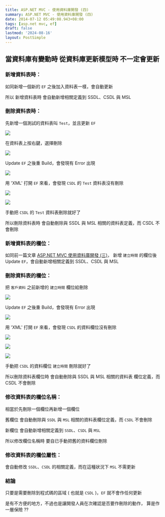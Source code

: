```yaml
---
title: ASP.NET MVC - 使用資料庫開發 (四)
summary: ASP.NET MVC - 使用資料庫開發 (四)
date: 2014-07-12 05:49:08.943+08:00
tags: [asp.net mvc, ef]
draft: false
lastmod: '2024-08-16'
layout: PostSimple
---
```


## 當資料庫有變動時 從資料庫更新模型時 不一定會更新

### 新增資料表時：

如同新增一個新的 `EF` 之後加入資料表一樣，會自動更新

所以 新增資料表時 會自動新增相關定義到 SSDL、CSDL 與 MSL

### 刪除資料表時：

先新增一個測試的資料表叫 `Test`，並且更新 `EF`

![](https://image.cashwu.com/2014/aspnet-mvc-db-dev-04/01.webp)

在資料表上按右鍵，選擇刪除

![](https://image.cashwu.com/2014/aspnet-mvc-db-dev-04/02.webp)

Update `EF` 之後重 Build，會發現有 Error 出現

![](https://image.cashwu.com/2014/aspnet-mvc-db-dev-04/03.webp)

用 'XML' 打開 `EF` 來看，會發現 `CSDL` 的 `Test` 資料表沒有刪除

![](https://image.cashwu.com/2014/aspnet-mvc-db-dev-04/04.webp)

![](https://image.cashwu.com/2014/aspnet-mvc-db-dev-04/05.webp)

手動把 `CSDL` 的 `Test` 資料表刪除就好了

所以刪除資料表時 會自動刪除與 SSDL 與 MSL 相關的資料表定義，而 CSDL 不會刪除

### 新增資料表的欄位：

如同前一篇文章 [ASP.NET MVC 使用資料庫開發 (三)](http://blog.cashwu.com/#/2014/07/12/DB-Develop03)，
新增 `建立時間` 的欄位後 Update `EF`，會自動新增相關定義到 SSDL、CSDL 與 MSL

### 刪除資料表的欄位：

把 `客戶資料` 之前新增的 `建立時間` 欄位給刪除

![](https://image.cashwu.com/2014/aspnet-mvc-db-dev-04/06.webp)

Update `EF` 之後重 Build，會發現有 Error 出現

![](https://image.cashwu.com/2014/aspnet-mvc-db-dev-04/07.webp)

用 'XML' 打開 `EF` 來看，會發現 `CSDL` 的資料欄位沒有刪除

![](https://image.cashwu.com/2014/aspnet-mvc-db-dev-04/08.webp)

![](https://image.cashwu.com/2014/aspnet-mvc-db-dev-04/09.webp)

![](https://image.cashwu.com/2014/aspnet-mvc-db-dev-04/10.webp)

手動把 `CSDL` 的資料欄位 `建立時間` 刪除就好了

所以刪除資料表欄位時 會自動刪除與 SSDL 與 MSL 相關的資料表 欄位定義，而 CSDL 不會刪除

### 修改資料表的欄位名稱：

相當於先刪除一個欄位再新增一個欄位

舊欄位 會自動刪除與 `SSDL` 與 `MSL` 相關的資料表欄位定義，而 `CSDL` 不會刪除

新欄位 會自動新增相關定義到 `SSDL`、`CSDL` 與 `MSL`

所以修改欄位名稱時 要自已手動把舊的資料欄位刪除

### 修改資料表的欄位屬性：

會自動修改 `SSDL`、`CSDL` 的相關定義，而在這種狀況下 `MSL` 不需更新

### 結論

只要是需要刪除到程式碼的區域 ( 也就是 `CSDL` )，`EF` 就不會作任何更新

是有不方便的地方，不過也是讓開發人員在次確認是否要作刪除的動作，
算是作一層保險 ??
